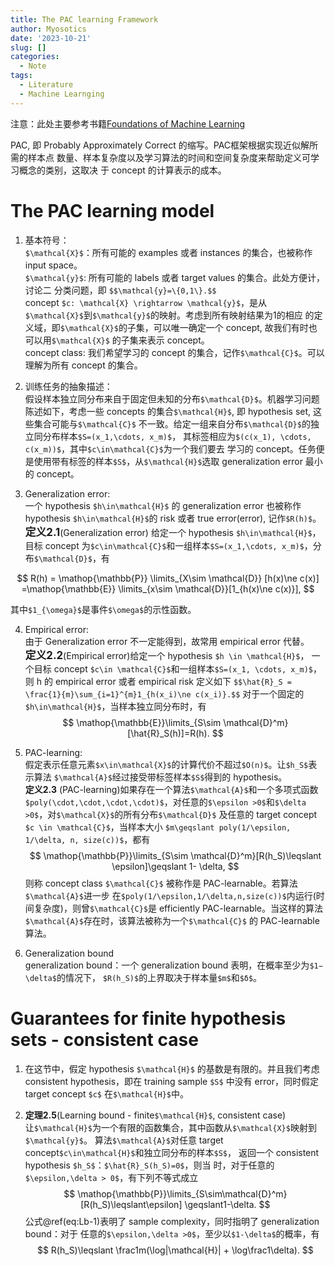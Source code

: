 ```yaml
---
title: The PAC learning Framework
author: Myosotics
date: '2023-10-21'
slug: []
categories:
  - Note
tags:
  - Literature
  - Machine Learnging
---
```


注意：此处主要参考书籍[Foundations of Machine Learning](https://cs.nyu.edu/~mohri/mlbook/) 

PAC, 即 Probably Approximately Correct 的缩写。PAC框架根据实现近似解所需的样本点
数量、样本复杂度以及学习算法的时间和空间复杂度来帮助定义可学习概念的类别，这取决
于 concept 的计算表示的成本。

# The PAC learning model

1. 基本符号：  
`$\mathcal{X}$`：所有可能的 examples 或者 instances 的集合，也被称作 input space。  
`$\mathcal{y}$`: 所有可能的 labels 或者 target values 的集合。此处方便计，讨论二
分类问题，即
`$$\mathcal{y}=\{0,1\}.$$`  
concept `$c: \mathcal{X} \rightarrow \mathcal{y}$`，是从`$\mathcal{X}$`到`$\mathcal{y}$`的映射。考虑到所有映射结果为1的相应
的定义域，即`$\mathcal{X}$`的子集，可以唯一确定一个 concept, 故我们有时也可以用`$\mathcal{X}$`
的子集来表示 concept。  
concept class: 我们希望学习的 concept 的集合，记作`$\mathcal{C}$`。可以理解为所有
concept 的集合。

2. 训练任务的抽象描述：  
假设样本独立同分布来自于固定但未知的分布`$\mathcal{D}$`。机器学习问题陈述如下，考虑一些
concepts 的集合`$\mathcal{H}$`, 即 hypothesis set, 这些集合可能与`$\mathcal{C}$`
不一致。给定一组来自分布`$\mathcal{D}$`的独立同分布样本`$S=(x_1,\cdots, x_m)$`，
其标签相应为`$(c(x_1), \cdots, c(x_m))$`，其中`$c\in\mathcal{C}$`为一个我们要去
学习的 concept。任务便是使用带有标签的样本`$S$`，从`$\mathcal{H}$`选取
generalization error 最小的 concept。

3. Generalization error:  
一个 hypothesis `$h\in\mathcal{H}$` 的 generalization error 也被称作hypothesis `$h\in\mathcal{H}$`的 risk 或者 true error(error), 记作`$R(h)$`。  
<big>**定义2.1**</big>(Generalization error) 给定一个 hypothesis `$h\in\mathcal{H}$`，目标 concept
为`$c\in\mathcal{C}$`和一组样本`$S=(x_1,\cdots, x_m)$`，分布`$\mathcal{D}$`，有

$$
R(h) = \mathop{\mathbb{P}} \limits_{X\sim \mathcal{D}} [h(x)\ne c(x)] =\mathop{\mathbb{E}} \limits_{x\sim \mathcal{D}}[1_{h(x)\ne c(x)}],
$$

其中`$1_{\omega}$`是事件`$\omega$`的示性函数。

4. Empirical error:  
由于 Generalization error 不一定能得到，故常用 empirical error 代替。  
<big>**定义2.2**</big>(Empirical error)给定一个 hypothesis `$h \in \mathcal{H}$`，
一个目标 concept `$c\in \mathcal{C}$`和一组样本`$S=(x_1, \cdots, x_m)$`，则 h 的
empirical error 或者 empirical risk 定义如下
`$$\hat{R}_S = \frac{1}{m}\sum_{i=1}^{m}1_{h(x_i)\ne c(x_i)}.$$`
对于一个固定的`$h\in\mathcal{H}$`，当样本独立同分布时，有
$$
\mathop{\mathbb{E}}\limits_{S\sim \mathcal{D}^m}[\hat{R}_S(h)]=R(h).
$$

5. PAC-learning:  
假定表示任意元素`$x\in\mathcal{X}$`的计算代价不超过`$O(n)$`。让`$h_S$`表示算法
`$\mathcal{A}$`经过接受带标签样本`$S$`得到的 hypothesis。  
**定义2.3**
(PAC-learning)如果存在一个算法`$\mathcal{A}$`和一个多项式函数`$poly(\cdot,\cdot,\cdot,\cdot)$`，对任意的`$\epsilon >0$`和`$\delta >0$`，对`$\mathcal{X}$`的所有分布`$\mathcal{D}$`
及任意的 target concept `$c \in \mathcal{C}$`，当样本大小
`$m\geqslant poly(1/\epsilon, 1/\delta, n, size(c))$`，都有
$$
\mathop{\mathbb{P}}\limits_{S\sim \mathcal{D}^m}[R(h_S)\leqslant \epsilon]\geqslant 1- \delta,
$$
则称 concept class `$\mathcal{C}$` 被称作是 PAC-learnable。若算法`$\mathcal{A}$`进一步
在`$poly(1/\epsilon,1/\delta,n,size(c))$`内运行(时间复杂度)，则曾`$\mathcal{C}$`是 
efficiently PAC-learnable。当这样的算法`$\mathcal{A}$`存在时，该算法被称为一个`$\mathcal{C}$`
的 PAC-learnable 算法。

6. Generalization bound  
generalization bound：一个 generalization bound 表明，在概率至少为`$1−\delta$`的情况下，
`$R(h_S)$`的上界取决于样本量`$m$`和`$δ$`。

# Guarantees for finite hypothesis sets - consistent case

1. 在这节中，假定 hypothesis `$\mathcal{H}$` 的基数是有限的。并且我们考虑 consistent 
hypothesis，即在 training sample `$S$` 中没有 error，同时假定 target concept `$c$`
在`$\mathcal{H}$`中。

2. **定理2.5**(Learning bound - finite`$\mathcal{H}$`, consistent case)  
让`$\mathcal{H}$`为一个有限的函数集合，其中函数从`$\mathcal{X}$`映射到`$\mathcal{y}$`。
算法`$\mathcal{A}$`对任意 target concept`$c\in\mathcal{H}$`和独立同分布的样本`$S$`，
返回一个 consistent hypothesis `$h_S$`：`$\hat{R}_S(h_S)=0$`，则当
\begin{equation}
m \geqslant \frac1\epsilon(\log|\mathcal{H}|+\log \frac1\delta) (\#eq:Lb-1)
\end{equation}
时，对于任意的`$\epsilon,\delta > 0$`，有下列不等式成立
$$
\mathop{\mathbb{P}}\limits_{S\sim\mathcal{D}^m}[R(h_S)\leqslant\epsilon]
\geqslant1-\delta.
$$
公式\@ref(eq:Lb-1)表明了 sample complexity，同时指明了 generalization bound：对于
任意的`$\epsilon,\delta >0$`，至少以`$1-\delta$`的概率，有
$$
R(h_S)\leqslant \frac1m(\log|\mathcal{H}| + \log\frac1\delta).
$$







